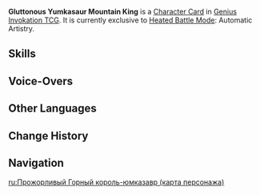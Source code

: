 {{About|the [[Character Card]]|the [[Normal Boss]]|Gluttonous Yumkasaur Mountain King}}
{{Genius Invokation TCG Infobox
|title       = Gluttonous Yumkasaur Mountain King
|id          = 008704
|features    = Kongamato
|image       = Gluttonous Yumkasaur Mountain King Character Card.png
|type        = Character Card
|health      = 8
|element     = Dendro
|faction     = Monster
|weapon      = Other Weapons
|source1     = 
}}
'''Gluttonous Yumkasaur Mountain King''' is a [[Character Card]] in [[Genius Invokation TCG]]. It is currently exclusive to [[Heated Battle Mode]]: Automatic Artistry.

==Skills==
{{Genius Invokation TCG Skills Table}}
<!--
==Talent Cards==
{{Genius Invokation TCG Talent Cards Table}}

==Proficiency Reward==
After reaching Proficiency 10, the following Dynamic Skin is obtained:<br />{{TCG Card|"Hear Me — Let Us Raise the Chalice of Love!"|1|golden=1|caption=1}}

==Story==
{{Description||title= Gluttonous Yumkasaur Mountain King}}

==Stage Appearances==
{{Genius Invokation TCG Stage Appearances}}
-->

==Voice-Overs==
{{VO/Enemy
|enemy                   = Hook Walker Primo (Character Card)
|vo_01_00_title          = Character Select
|vo_01_01_tx_en          = {{A|vo gcg monster hookwalkerprimo selectonstage 01.ogg}} {{A|vo gcg monster hookwalkerprimo selectonstage 02.ogg}}

|vo_02_00_title          = Defeated
|vo_02_01_tx_en          = {{A|vo gcg monster hookwalkerprimo die 01.ogg}} {{A|vo gcg monster hookwalkerprimo die 02.ogg}}
}}

<!--
==Gallery==
<gallery>
Gluttonous Yumkasaur Mountain King TCG Avatar Icon.png|Avatar Icon
</gallery>

===Animations===
{{Preview
|size     = 380px
|file1    = Gluttonous Yumkasaur Mountain King Dynamic Skin
|caption  = Dynamic Skin Idle Animation
}}
-->
==Other Languages==
{{Other Languages|Transclude=Kongamato;2#0}}

==Change History==
{{Change History|5.4}}

==Navigation==
{{Genius Invokation TCG Navbox|Character Card Unobtainable}}

[[ru:Прожорливый Горный король-юмказавр (карта персонажа)]]